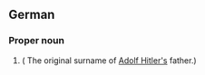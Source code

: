 ==German==

===Proper noun===
{{de-proper noun}}

# {{surname|de}} ( The original surname of [[w:Adolf Hitler|Adolf Hitler's]] father.)